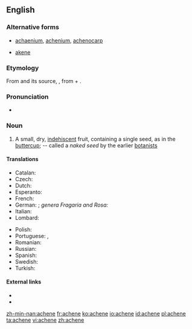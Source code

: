 ==English==
{{wikipedia}}

===Alternative forms===
* [[achaenium]], [[achenium]], [[achenocarp]]
* {{qualifier|alternative spelling}} [[akene]]

===Etymology===
From {{etyl|fr}} {{term|akène|lang=fr}} and its source, {{etyl|la}} {{term|achena|lang=la}}, from {{etyl|grc}} {{term|ἀ-||a-|lang=grc}} + {{term|χαίνω||to gape|tr=chainō|lang=grc}}.

===Pronunciation===
* {{a|UK}} {{IPA|/əˈkiːn/}}

===Noun===
{{en-noun}}

# {{botany}} A small, dry, [[indehiscent]] fruit, containing a single seed, as in the [[buttercup]]; -- called a ''naked seed'' by the earlier [[botanists]]

====Translations====
{{trans-top|small dry fruit}}
* Catalan: {{t-|ca|aqueni|m}}
* Czech: {{t-|cs|nažka|f}}
* Dutch: {{t-|nl|dopvrucht}}
* Esperanto: {{t-|eo|akeno}}
* French: {{t+|fr|akène|m}}
* German: {{t+|de|Achäne|f}}; ''genera Fragaria and Rosa:'' {{t+|de|Nüsschen|n}}
* Italian: {{t-|it|achenio|m}}
* Lombard: {{tø|lmo|achénio|m}}
{{trans-mid}}
* Polish: {{t-|pl|niełupka|f}}
* Portuguese: {{t+|pt|aquênio|m}},  {{t+|pt|aquénio|m}}
* Romanian: {{t+|ro|achenă|f}}
* Russian: {{t+|ru|семянка|f|sc=Cyrl|tr=semjánka}}
* Spanish: {{t+|es|aquenio|m}}
* Swedish: {{t-|sv|nötfrukt|c}}
* Turkish: {{t+|tr|aken}}
{{trans-bottom}}

====External links====
* {{R:Century 1911}}
* {{R:OneLook}}

[[zh-min-nan:achene]]
[[fr:achene]]
[[ko:achene]]
[[io:achene]]
[[id:achene]]
[[pl:achene]]
[[ta:achene]]
[[vi:achene]]
[[zh:achene]]